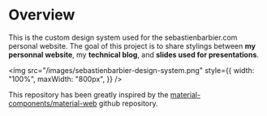 
<Meta title="Overview" />

# Overview

This is the custom design system used for the sebastienbarbier.com personal website. The goal of this project is to share stylings between **my personnal website**, my **technical blog**, and **slides used for presentations**.

<img
  src="/images/sebastienbarbier-design-system.png"
  style={{
    width: "100%",
    maxWidth: "800px",
  }}
/>

This repository has been greatly inspired by the [material-components/material-web](https://github.com/material-components/material-web) github repository.
